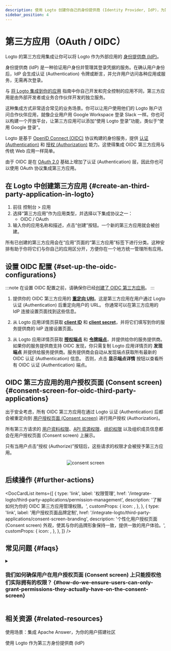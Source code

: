 ```yaml
---
description: 使用 Logto 创建你自己的身份提供商 (Identity Provider, IdP)，为第三方应用启用单点登录 (SSO)。轻松集成 OIDC / OAuth 应用。
sidebar_position: 4
---
```



# 第三方应用（OAuth / OIDC）

Logto 的第三方应用集成让你可以将 Logto 作为外部应用的 [身份提供商 (IdP)](https://auth.wiki/identity-provider)。

身份提供商 (IdP) 是一种验证用户身份并管理其登录凭据的服务。在确认用户身份后，IdP 会生成认证 (Authentication) 令牌或断言，并允许用户访问各种应用或服务，无需再次登录。

与 [将 Logto 集成到你的应用](/integrate-logto/integrate-logto-into-your-application) 指南中你自己开发和完全控制的应用不同，第三方应用是由外部开发者或业务合作伙伴开发的独立服务。

这种集成方式非常适合常见的业务场景。你可以让用户使用他们的 Logto 账户访问合作伙伴应用，就像企业用户用 Google Workspace 登录 Slack 一样。你也可以构建一个开放平台，让第三方应用可以添加“使用 Logto 登录”功能，类似于“使用 Google 登录”。

Logto 是基于 [OpenID Connect (OIDC)](https://auth.wiki/openid-connect) 协议构建的身份服务，提供 [认证 (Authentication)](https://auth.wiki/authentication) 和 [授权 (Authorization)](https://auth.wiki/authorization) 能力。这使得集成 OIDC 第三方应用与传统 Web 应用一样简单。

由于 OIDC 是在 [OAuth 2.0](https://auth.wiki/oauth-2.0) 基础上增加了认证 (Authentication) 层，因此你也可以使用 OAuth 协议集成第三方应用。

## 在 Logto 中创建第三方应用 \{#create-an-third-party-application-in-logto}

1. 前往 <CloudLink to="/applications">控制台 > 应用</CloudLink>
2. 选择“第三方应用”作为应用类型，并选择以下集成协议之一：
   - OIDC / OAuth
3. 输入你的应用名称和描述，点击“创建”按钮。一个新的第三方应用就会被创建。

所有已创建的第三方应用会在“应用”页面的“第三方应用”标签下进行分类。这种安排有助于你将它们与你自己的应用区分开，方便你在一个地方统一管理所有应用。

## 设置 OIDC 配置 \{#set-up-the-oidc-configurations}

:::note
在设置 OIDC 配置之前，请确保你已经[创建了 OIDC 第三方应用](/quick-starts/third-party-oidc)。
:::

1. 提供你的 OIDC 第三方应用的 [**重定向 URI**](/integrate-logto/application-data-structure#redirect-uris)。这是第三方应用在用户通过 Logto 认证 (Authentication) 后重定向用户的 URL。
   你通常可以在第三方应用的 IdP 连接设置页面找到这些信息。

2. 从 Logto 应用详情页获取 [**client ID**](/integrate-logto/application-data-structure#application-id) 和 [**client secret**](/integrate-logto/application-data-structure#application-secret)，并将它们填写到你的服务提供商的 IdP 连接设置页面。

3. 从 Logto 应用详情页获取 [**授权端点**](/integrate-logto/application-data-structure#authorization-endpoint) 和 [**令牌端点**](/integrate-logto/application-data-structure#token-endpoint)，并提供给你的服务提供商。
   如果你的服务提供商支持 OIDC 发现，你只需复制 Logto 应用详情页的 **发现端点** 并提供给服务提供商。服务提供商会自动从发现端点获取所有最新的 OIDC 认证 (Authentication) 信息。
   否则，点击 **显示端点详情** 按钮以查看所有 OIDC 认证 (Authentication) 端点。

## OIDC 第三方应用的用户授权页面 (Consent screen) \{#consent-screen-for-oidc-third-party-applications}

出于安全考虑，所有 OIDC 第三方应用在通过 Logto 认证 (Authentication) 后都会被重定向到 [用户授权页面 (Consent screen)](/end-user-flows/consent-screen) 进行用户授权 (Authorization)。

所有第三方请求的 [用户资料权限](/integrate-logto/third-party-applications/permission-management#user-permissions-user-profile-scopes)、[API 资源权限](/integrate-logto/third-party-applications/permission-management#api-resource-permissions-api-resource-scopes)、[组织权限](/integrate-logto/third-party-applications/permission-management#organization-permissions-organization-scopes) 以及组织成员信息都会在用户授权页面 (Consent screen) 上展示。

只有当用户点击“授权 (Authorize)”按钮后，这些请求的权限才会被授予第三方应用。

<center>
  <img src="/img/assets/consent-screen.webp" alt="consent screen" width={500} />
</center>

## 后续操作 \{#further-actions}

<DocCardList
  items={[
    {
      type: 'link',
      label: '权限管理',
      href: '/integrate-logto/third-party-applications/permission-management',
      description: '了解如何为你的 OIDC 第三方应用管理权限。',
      customProps: {
        icon: <AuthorizationIcon width={20} height={20} />,
      },
    },
    {
      type: 'link',
      label: '用户授权页面品牌定制',
      href: '/integrate-logto/third-party-applications/consent-screen-branding',
      description:
        '个性化用户授权页面 (Consent screen) 外观，使其与你的品牌形象保持一致，提供一致的用户体验。',
      customProps: {
        icon: <CustomizationIcon width={20} height={20} />,
      },
    },
  ]}
/>

## 常见问题 \{#faqs}

<details>
  <summary>

### 我们如何确保用户在用户授权页面 (Consent screen) 上只能授权他们实际拥有的权限？ \{#how-do-we-ensure-users-can-only-grant-permissions-they-actually-have-on-the-consent-screen}

</summary>

Logto 使用基于角色的访问控制 (RBAC) 来管理用户权限。在用户授权页面 (Consent screen) 上，只有已经通过角色分配给用户的权限 (Scopes) 会被展示。如果第三方应用请求了用户没有的权限 (Scopes)，这些权限会被排除，以防止未经授权的授权 (Consent)。

管理方式如下：

- 定义带有特定权限 (Scopes) 的[全局角色](/authorization/role-based-access-control)或[组织角色](/authorization/organization-template)。
- 根据访问需求为用户分配角色。
- 用户会自动继承其角色中的权限 (Scopes)。

</details>

## 相关资源 \{#related-resources}

<Url href="https://blog.logto.io/logto-apache-answer">
  使用场景：集成 Apache Answer，为你的用户搭建社区
</Url>

<Url href="https://blog.logto.io/logto-as-idp">使用 Logto 作为第三方身份提供商 (IdP)</Url>
